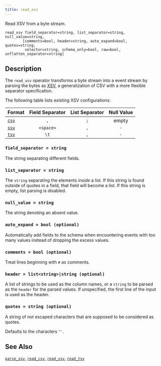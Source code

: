```yaml
---
title: read_xsv
---
```


Read XSV from a byte stream.

```tql
read_xsv field_separator=string, list_separator=string, null_value=string,
        [comments=bool, header=string, auto_expand=bool, quotes=string,
         selector=string, schema_only=bool, raw=bool, unflatten_separator=string]
```

## Description

The `read_xsv` operator transforms a byte stream into a event stream by parsing
the bytes as [XSV](https://en.wikipedia.org/wiki/Delimiter-separated_values), a
generalization of CSV with a more flexible separator specification.

The following table lists existing XSV configurations:

|Format               |Field Separator|List Separator|Null Value|
|---------------------|:-------------:|:------------:|:--------:|
|[`csv`](/reference/operators/read_csv)|`,`            |`;`           | empty    |
|[`ssv`](/reference/operators/read_ssv)|`<space>`      |`,`           |`-`       |
|[`tsv`](/reference/operators/read_tsv)|`\t`           |`,`           |`-`       |

[csv]: https://en.wikipedia.org/wiki/Comma-separated_values
[xsv]: https://en.wikipedia.org/wiki/Delimiter-separated_values

### `field_separator = string`

The string separating different fields.

### `list_separator = string`

The `string` separating the elements _inside_ a list. If this string is found
outside of quotes in a field, that field will become a list. If this string is
empty, list parsing is disabled.

### `null_value = string`

The string denoting an absent value.

### `auto_expand = bool (optional)`

Automatically add fields to the schema when encountering events with too many
values instead of dropping the excess values.

### `comments = bool (optional)`

Treat lines beginning with `#` as comments.

### `header = list<string>|string (optional)`

A list of strings to be used as the column names, or a `string` to be parsed
as the `header` for the parsed values.
If unspecified, the first line of the input is used as the header.

### `quotes = string (optional)`

A string of not escaped characters that are supposed to be considered as quotes.

Defaults to the characters `"'`.


<ParsingOptions />

## See Also

[`parse_xsv`](/reference/functions/parse_xsv),
[`read_csv`](/reference/operators/read_csv),
[`read_ssv`](/reference/operators/read_ssv),
[`read_tsv`](/reference/operators/read_tsv)
